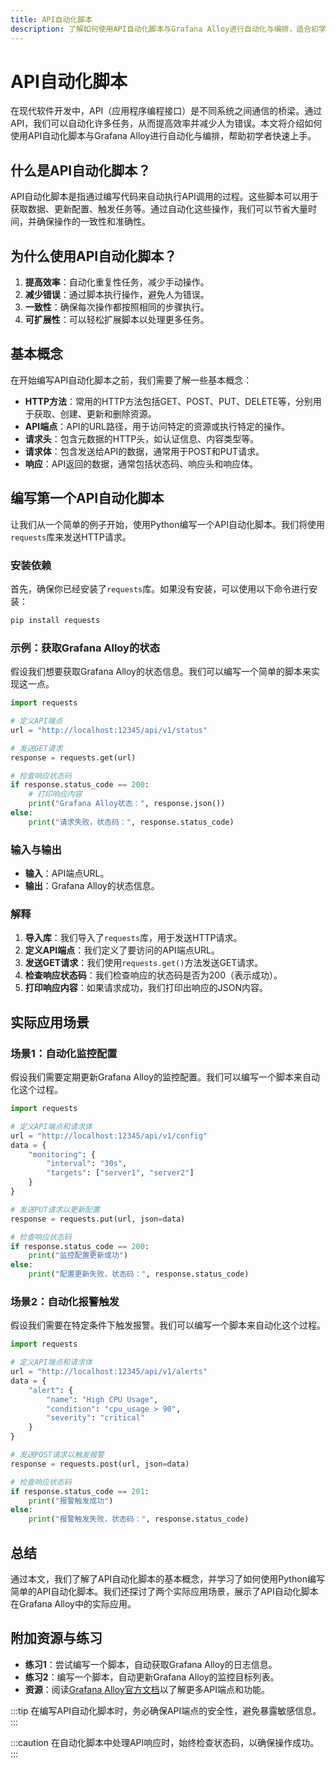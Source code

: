 ```yaml
---
title: API自动化脚本
description: 了解如何使用API自动化脚本与Grafana Alloy进行自动化与编排，适合初学者的全面指南。
---
```


# API自动化脚本

在现代软件开发中，API（应用程序编程接口）是不同系统之间通信的桥梁。通过API，我们可以自动化许多任务，从而提高效率并减少人为错误。本文将介绍如何使用API自动化脚本与Grafana Alloy进行自动化与编排，帮助初学者快速上手。

## 什么是API自动化脚本？

API自动化脚本是指通过编写代码来自动执行API调用的过程。这些脚本可以用于获取数据、更新配置、触发任务等。通过自动化这些操作，我们可以节省大量时间，并确保操作的一致性和准确性。

## 为什么使用API自动化脚本？

1. **提高效率**：自动化重复性任务，减少手动操作。
2. **减少错误**：通过脚本执行操作，避免人为错误。
3. **一致性**：确保每次操作都按照相同的步骤执行。
4. **可扩展性**：可以轻松扩展脚本以处理更多任务。

## 基本概念

在开始编写API自动化脚本之前，我们需要了解一些基本概念：

- **HTTP方法**：常用的HTTP方法包括GET、POST、PUT、DELETE等，分别用于获取、创建、更新和删除资源。
- **API端点**：API的URL路径，用于访问特定的资源或执行特定的操作。
- **请求头**：包含元数据的HTTP头，如认证信息、内容类型等。
- **请求体**：包含发送给API的数据，通常用于POST和PUT请求。
- **响应**：API返回的数据，通常包括状态码、响应头和响应体。

## 编写第一个API自动化脚本

让我们从一个简单的例子开始，使用Python编写一个API自动化脚本。我们将使用`requests`库来发送HTTP请求。

### 安装依赖

首先，确保你已经安装了`requests`库。如果没有安装，可以使用以下命令进行安装：

```bash
pip install requests
```

### 示例：获取Grafana Alloy的状态

假设我们想要获取Grafana Alloy的状态信息。我们可以编写一个简单的脚本来实现这一点。

```python
import requests

# 定义API端点
url = "http://localhost:12345/api/v1/status"

# 发送GET请求
response = requests.get(url)

# 检查响应状态码
if response.status_code == 200:
    # 打印响应内容
    print("Grafana Alloy状态：", response.json())
else:
    print("请求失败，状态码：", response.status_code)
```

### 输入与输出

- **输入**：API端点URL。
- **输出**：Grafana Alloy的状态信息。

### 解释

1. **导入库**：我们导入了`requests`库，用于发送HTTP请求。
2. **定义API端点**：我们定义了要访问的API端点URL。
3. **发送GET请求**：我们使用`requests.get()`方法发送GET请求。
4. **检查响应状态码**：我们检查响应的状态码是否为200（表示成功）。
5. **打印响应内容**：如果请求成功，我们打印出响应的JSON内容。

## 实际应用场景

### 场景1：自动化监控配置

假设我们需要定期更新Grafana Alloy的监控配置。我们可以编写一个脚本来自动化这个过程。

```python
import requests

# 定义API端点和请求体
url = "http://localhost:12345/api/v1/config"
data = {
    "monitoring": {
        "interval": "30s",
        "targets": ["server1", "server2"]
    }
}

# 发送PUT请求以更新配置
response = requests.put(url, json=data)

# 检查响应状态码
if response.status_code == 200:
    print("监控配置更新成功")
else:
    print("配置更新失败，状态码：", response.status_code)
```

### 场景2：自动化报警触发

假设我们需要在特定条件下触发报警。我们可以编写一个脚本来自动化这个过程。

```python
import requests

# 定义API端点和请求体
url = "http://localhost:12345/api/v1/alerts"
data = {
    "alert": {
        "name": "High CPU Usage",
        "condition": "cpu_usage > 90",
        "severity": "critical"
    }
}

# 发送POST请求以触发报警
response = requests.post(url, json=data)

# 检查响应状态码
if response.status_code == 201:
    print("报警触发成功")
else:
    print("报警触发失败，状态码：", response.status_code)
```

## 总结

通过本文，我们了解了API自动化脚本的基本概念，并学习了如何使用Python编写简单的API自动化脚本。我们还探讨了两个实际应用场景，展示了API自动化脚本在Grafana Alloy中的实际应用。

## 附加资源与练习

- **练习1**：尝试编写一个脚本，自动获取Grafana Alloy的日志信息。
- **练习2**：编写一个脚本，自动更新Grafana Alloy的监控目标列表。
- **资源**：阅读[Grafana Alloy官方文档](https://grafana.com/docs/alloy/latest/)以了解更多API端点和功能。

:::tip
在编写API自动化脚本时，务必确保API端点的安全性，避免暴露敏感信息。
:::

:::caution
在自动化脚本中处理API响应时，始终检查状态码，以确保操作成功。
:::